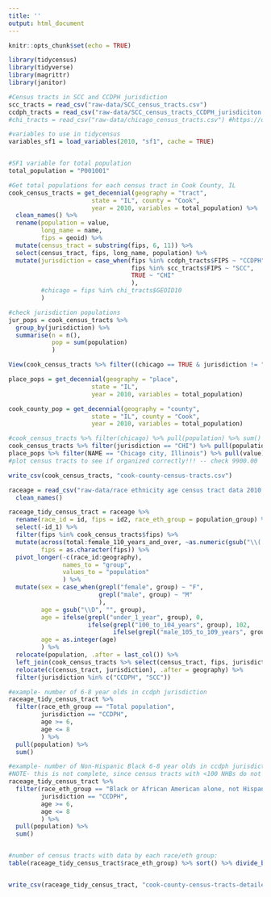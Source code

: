 ```yaml
---
title: ''
output: html_document
---
```


```r
knitr::opts_chunk$set(echo = TRUE)

library(tidycensus)
library(tidyverse)
library(magrittr)
library(janitor)
```

```r

#Census tracts in SCC and CCDPH jurisdiction
scc_tracts = read_csv("raw-data/SCC_census_tracts.csv")
ccdph_tracts = read_csv("raw-data/SCC_census_tracts_CCDPH_jurisdiciton.csv")
#chi_tracts = read_csv("raw-data/chicago_census_tracts.csv") #https://data.cityofchicago.org/Facilities-Geographic-Boundaries/Boundaries-Census-Tracts-2010/5jrd-6zik

#variables to use in tidycensus
variables_sf1 = load_variables(2010, "sf1", cache = TRUE)


#SF1 variable for total population
total_population = "P001001"

#Get total populations for each census tract in Cook County, IL
cook_census_tracts = get_decennial(geography = "tract", 
                       state = "IL", county = "Cook",
                       year = 2010, variables = total_population) %>%
  clean_names() %>%
  rename(population = value,
         long_name = name,
         fips = geoid) %>%
  mutate(census_tract = substring(fips, 6, 11)) %>%
  select(census_tract, fips, long_name, population) %>%
  mutate(jurisdiction = case_when(fips %in% ccdph_tracts$FIPS ~ "CCDPH",
                                  fips %in% scc_tracts$FIPS ~ "SCC",
                                  TRUE ~ "CHI"
                                  ),
         #chicago = fips %in% chi_tracts$GEOID10
         )

#check jurisdiction populations
jur_pops = cook_census_tracts %>%
  group_by(jurisdiction) %>%
  summarise(n = n(),
            pop = sum(population)
            )

View(cook_census_tracts %>% filter((chicago == TRUE & jurisdiction != "CHI") | (jurisdiction == "CHI" & chicago == FALSE)))

place_pops = get_decennial(geography = "place", 
                       state = "IL", 
                       year = 2010, variables = total_population)

cook_county_pop = get_decennial(geography = "county", 
                       state = "IL", county = "Cook",
                       year = 2010, variables = total_population)

#cook_census_tracts %>% filter(chicago) %>% pull(population) %>% sum()
cook_census_tracts %>% filter(jurisdiction == "CHI") %>% pull(population) %>% sum()
place_pops %>% filter(NAME == "Chicago city, Illinois") %>% pull(value)
#plot census tracts to see if organized correctly!!! -- check 9900.00

write_csv(cook_census_tracts, "cook-county-census-tracts.csv")
```


```r

raceage = read_csv("raw-data/race ethnicity age census tract data 2010 SF2/DEC_10_SF2_PCT3_with_ann.csv", skip = 1) %>%
  clean_names()

raceage_tidy_census_tract = raceage %>%
  rename(race_id = id, fips = id2, race_eth_group = population_group) %>%
  select(-id_1) %>%
  filter(fips %in% cook_census_tracts$fips) %>%
  mutate(across(total:female_110_years_and_over, ~as.numeric(gsub("\\(.*$", "", .x))),
         fips = as.character(fips)) %>%
  pivot_longer(-c(race_id:geography),
               names_to = "group",
               values_to = "population"
               ) %>%
  mutate(sex = case_when(grepl("female", group) ~ "F",
                         grepl("male", group) ~ "M"
                         ),
         age = gsub("\\D", "", group),
         age = ifelse(grepl("under_1_year", group), 0, 
                      ifelse(grepl("100_to_104_years", group), 102,
                             ifelse(grepl("male_105_to_109_years", group), 107, age))),
         age = as.integer(age)
         ) %>%
  relocate(population, .after = last_col()) %>%
  left_join(cook_census_tracts %>% select(census_tract, fips, jurisdiction), by = "fips") %>%
  relocate(c(census_tract, jurisdiction), .after = geography) %>%
  filter(jurisdiction %in% c("CCDPH", "SCC"))

#example- number of 6-8 year olds in ccdph jurisdiction
raceage_tidy_census_tract %>%
  filter(race_eth_group == "Total population",
         jurisdiction == "CCDPH",
         age >= 6,
         age <= 8
         ) %>%
  pull(population) %>%
  sum()

#example- number of Non-Hispanic Black 6-8 year olds in ccdph jurisdiction 
#NOTE- this is not complete, since census tracts with <100 NHBs do not have data for NHBs
raceage_tidy_census_tract %>%
  filter(race_eth_group == "Black or African American alone, not Hispanic or Latino",
         jurisdiction == "CCDPH",
         age >= 6,
         age <= 8
         ) %>%
  pull(population) %>%
  sum()


#number of census tracts with data by each race/eth group:
table(raceage_tidy_census_tract$race_eth_group) %>% sort() %>% divide_by(209)


write_csv(raceage_tidy_census_tract, "cook-county-census-tracts-detailed-race-ethnicity-age-populations.csv")
```



